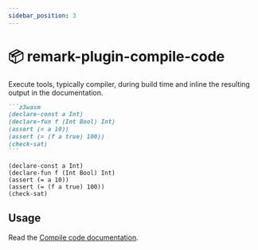 ```yaml
---
sidebar_position: 3
---
```



# 📦 remark-plugin-compile-code

Execute tools, typically compiler, during build time
and inline the resulting output in the documentation.

````markdown
```z3wasm
(declare-const a Int)
(declare-fun f (Int Bool) Int)
(assert (= a 10))
(assert (= (f a true) 100))
(check-sat)
```
````

<BrowserWindow>

```z3wasm
(declare-const a Int)
(declare-fun f (Int Bool) Int)
(assert (= a 10))
(assert (= (f a true) 100))
(check-sat)
```

</BrowserWindow>

## Usage

Read the [Compile code documentation](/docs/markdown-features/compile-code).
